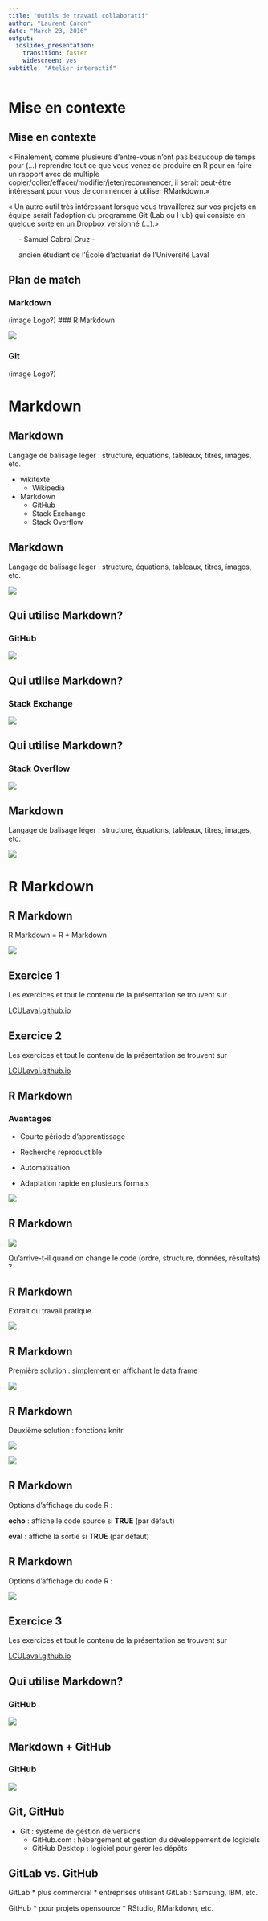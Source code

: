 ```yaml
---
title: "Outils de travail collaboratif"
author: "Laurent Caron"
date: "March 23, 2016"
output:
  ioslides_presentation:
    transition: faster
    widescreen: yes
subtitle: "Atelier interactif"
---
```


# Mise en contexte

## Mise en contexte

« Finalement, comme plusieurs d'entre-vous n'ont pas beaucoup de temps
pour (...) reprendre tout ce que vous venez de produire en R pour en faire
un rapport avec de multiple copier/coller/effacer/modifier/jeter/recommencer,
il serait peut-être intéressant pour vous de commencer à utiliser RMarkdown.»

« Un autre outil très intéressant lorsque vous travaillerez sur vos projets en équipe serait l'adoption du programme Git (Lab ou Hub) qui consiste en quelque sorte en un Dropbox versionné (...).»


$\quad$ - Samuel Cabral Cruz - 

$\quad$ ancien étudiant de l'École d'actuariat de l'Université Laval

## Plan de match

### Markdown

(image Logo?)
### R Markdown

![](C:\Users\Laurent\Documents\GitHub\OTC\images\img_RMarkdownReference.png)

### Git

(image Logo?)

# Markdown

## Markdown

Langage de balisage léger : structure, équations, tableaux, titres, images, etc.
  
  * wikitexte
      * Wikipedia
  
  * Markdown
      * GitHub
      * Stack Exchange
      * Stack Overflow
      
## Markdown

Langage de balisage léger : structure, équations, tableaux, titres, images, etc.

![](C:\Users\Laurent\Documents\GitHub\OTC\images\img_source_Markdown.jpg)
    
## Qui utilise Markdown?

### GitHub

![](https://rawgit.com/LCULaval/OTC/gh-pages/images/img_RStudio_README_GitHub.jpg)

## Qui utilise Markdown?

### Stack Exchange
![](https://rawgit.com/LCULaval/OTC/gh-pages/images/img_stack_exchange.jpg)

## Qui utilise Markdown?

### Stack Overflow
![](https://rawgit.com/LCULaval/OTC/gh-pages/images/img_stack_overflow.jpg)

## Markdown

Langage de balisage léger : structure, équations, tableaux, titres, images, etc.

![](C:\Users\Laurent\Documents\GitHub\OTC\images\img_source_Markdown.jpg)

# R Markdown

## R Markdown

R Markdown = R + Markdown

![](C:\Users\Laurent\Documents\GitHub\OTC\images\img_cote_a_cote_RMarkdown.jpg)

## Exercice 1

Les exercices et tout le contenu de la présentation se trouvent sur

[LCULaval.github.io](http://lculaval.github.io)

## Exercice 2

Les exercices et tout le contenu de la présentation se trouvent sur

[LCULaval.github.io](http://lculaval.github.io)

## R Markdown

### Avantages

- Courte période d'apprentissage

- Recherche reproductible

- Automatisation

- Adaptation rapide en plusieurs formats

![](https://rawgit.com/LCULaval/OTC/gh-pages/images/img_RMarkdown_formats.jpg)

## R Markdown

![](https://rawgit.com/LCULaval/OTC/gh-pages/images/img_TP_intro_II.JPG)

Qu'arrive-t-il quand on change le code (ordre, structure, données, résultats) ?

## R Markdown

Extrait du travail pratique

![](https://rawgit.com/LCULaval/OTC/gh-pages/images/img_TP_intro_II_rapport.jpg)

## R Markdown

Première solution : simplement en affichant le data.frame

![](https://rawgit.com/LCULaval/OTC/gh-pages/images/img_solution_1.jpg)


## R Markdown

Deuxième solution : fonctions knitr

![](https://rawgit.com/LCULaval/OTC/gh-pages/images/img_solution_2.jpg)

![](C:\Users\Laurent\Documents\GitHub\OTC\images\img_RMarkdownFlow.png)


## R Markdown

Options d'affichage du code R :

**echo** : affiche le code source si **TRUE** (par défaut)

**eval** : affiche la sortie si **TRUE** (par défaut)

## R Markdown

Options d'affichage du code R :

![](C:\Users\Laurent\Documents\GitHub\OTC\images\img_options_affichage.jpg)

## Exercice 3

Les exercices et tout le contenu de la présentation se trouvent sur

[LCULaval.github.io](http://lculaval.github.io)











## Qui utilise Markdown?

### GitHub
![](https://rawgit.com/LCULaval/OTC/gh-pages/images/img_RStudio_README_GitHub_source.jpg)

## Markdown + GitHub

### GitHub
![](https://rawgit.com/LCULaval/OTC/gh-pages/images/img_GitHub_Guides_Markdown.jpg)

## Git, GitHub

* Git : système de gestion de versions
    - GitHub.com : hébergement et gestion du développement de logiciels
    - GitHub Desktop : logiciel pour gérer les dépôts
    
## GitLab vs. GitHub

GitLab
    * plus commercial
    * entreprises utilisant GitLab : Samsung, IBM, etc.
    
GitHub
    * pour projets opensource
    * RStudio, RMarkdown, etc.